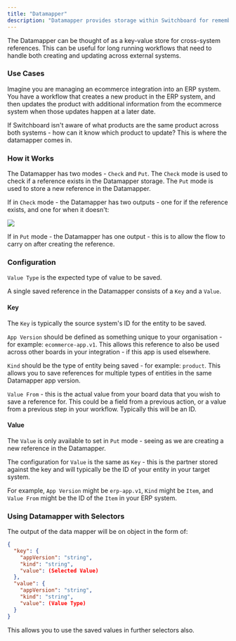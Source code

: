 ```yaml
---
title: "Datamapper"
description: "Datamapper provides storage within Switchboard for remembering cross-system references to different entities."
---
```


The Datamapper can be thought of as a key-value store for cross-system references. This can be useful for long running workflows that need to handle both creating and updating across external systems.

### Use Cases

Imagine you are managing an ecommerce integration into an ERP system. You have a workflow that creates a new product in the ERP system, and then updates the product with additional information from the ecommerce system when those updates happen at a later date.

If Switchboard isn't aware of what products are the same product across both systems - how can it know which product to update? This is where the datamapper comes in.

### How it Works

The Datamapper has two modes - `Check` and `Put`. The `Check` mode is used to check if a reference exists in the Datamapper storage. The `Put` mode is used to store a new reference in the Datamapper.

If in `Check` mode - the Datamapper has two outputs - one for if the reference exists, and one for when it doesn't:

<Frame caption="Multiple outputs if reference exists">
  <img src="https://storage.googleapis.com/versori-assets/apps/user-docs/actions/datamapper/datamapper-twooutputs.png" />
</Frame>

If in `Put` mode - the Datamapper has one output - this is to allow the flow to carry on after creating the reference.

### Configuration

`Value Type` is the expected type of value to be saved.

A single saved reference in the Datamapper consists of a `Key` and a `Value`.

#### Key

The `Key` is typically the source system's ID for the entity to be saved.

`App Version` should be defined as something unique to your organisation - for example: `ecommerce-app.v1`. This allows this reference to also be used across other boards in your integration - if this app is used elsewhere.

`Kind` should be the type of entity being saved - for example: `product`. This allows you to save references for multiple types of entities in the same Datamapper app version.

`Value From` - this is the actual value from your board data that you wish to save a reference for. This could be a field from a previous action, or a value from a previous step in your workflow. Typically this will be an ID.

#### Value

The `Value` is only available to set in `Put` mode - seeing as we are creating a new reference in the Datamapper.

The configuration for `Value` is the same as `Key` - this is the partner stored against the key and will typically be the ID of your entity in your target system.

For example, `App Version` might be `erp-app.v1`, `Kind` might be `Item`, and `Value From` might be the ID of the `Item` in your ERP system.

### Using Datamapper with Selectors

The output of the data mapper will be on object in the form of:

```json
{
  "key": {
    "appVersion": "string",
    "kind": "string",
    "value": (Selected Value)
  },
  "value": {
    "appVersion": "string",
    "kind": "string",
    "value": (Value Type)
  }
}
```

This allows you to use the saved values in further selectors also.
